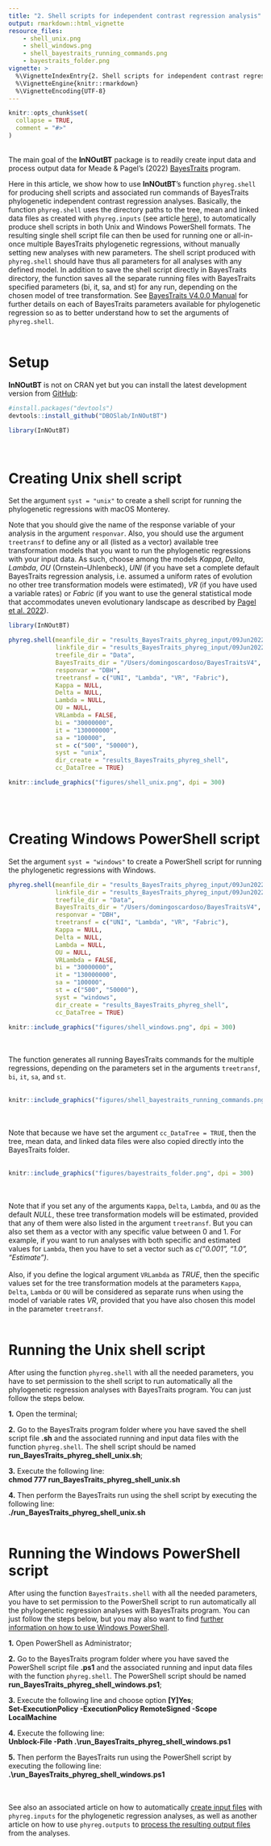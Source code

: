 ```yaml
---
title: "2. Shell scripts for independent contrast regression analysis"
output: rmarkdown::html_vignette
resource_files:
    - shell_unix.png
    - shell_windows.png
    - shell_bayestraits_running_commands.png
    - bayestraits_folder.png
vignette: >
  %\VignetteIndexEntry{2. Shell scripts for independent contrast regression analysis}
  %\VignetteEngine{knitr::rmarkdown}
  %\VignetteEncoding{UTF-8}
---
```


```r
knitr::opts_chunk$set(
  collapse = TRUE,
  comment = "#>"
)
```

\
The main goal of the __InNOutBT__ package is to readily create input data and
process output data for Meade & Pagel's (2022) [BayesTraits](http://www.evolution.reading.ac.uk/BayesTraitsV4.0.0/BayesTraitsV4.0.0.html) 
program.\

Here in this article, we show how to use __InNOutBT__'s function `phyreg.shell`
for producing shell scripts and associated run commands of BayesTraits phylogenetic 
independent contrast regression analyses. Basically, the function `phyreg.shell`
uses the directory paths to the tree, mean and linked data files as created with
`phyreg.inputs` (see article [here](https://dboslab.github.io/InNOutBT/articles/phyreg_inputs.html)),
to automatically produce shell scripts in both Unix and Windows PowerShell formats. 
The resulting single shell script file can then be used for running one or all-in-once
multiple BayesTraits phylogenetic regressions, without manually setting new analyses
with new parameters. The shell script produced with `phyreg.shell` should 
have thus all parameters for all analyses with any defined model. In addition to 
save the shell script directly in BayesTraits directory, the function saves all 
the separate running files with BayesTraits specified parameters (bi, it, sa, and
st) for any run, depending on the chosen model of tree transformation. See [BayesTraits V4.0.0 Manual](http://www.evolution.reading.ac.uk/BayesTraitsV4.0.0/Files/BayesTraitsV4.0.0-Manual.pdf)
for further details on each of BayesTraits parameters available for phylogenetic
regression so as to better understand how to set the arguments of `phyreg.shell`.\
\

# Setup

__InNOutBT__ is not on CRAN yet but you can install the latest development version 
from [GitHub](https://github.com/):

``` r
#install.packages("devtools")
devtools::install_github("DBOSlab/InNOutBT")
```
```r
library(InNOutBT)
```
\

# Creating Unix shell script

Set the argument `syst = "unix"` to create a shell script for running the phylogenetic
regressions with macOS Monterey.\

Note that you should give the name of the response variable of your analysis in
the argument `responvar`. Also, you should use the argument `treetransf` to define
any or all (listed as a vector) available tree transformation models that you want
to run the phylogenetic regressions with your input data. As such, choose among 
the models *Kappa*, *Delta*, *Lambda*, *OU* (Ornstein–Uhlenbeck), *UNI* (if you 
have set a complete default BayesTraits regression analysis, i.e. assumed a uniform
rates of evolution no other tree transformation models were estimated), *VR* (if 
you have used a variable rates) or *Fabric* (if you want to use the general statistical
mode that accommodates uneven evolutionary landscape as described by [Pagel et al. 2022](https://doi.org/10.1038/s41467-022-28595-z)).\

```r
library(InNOutBT)

phyreg.shell(meanfile_dir = "results_BayesTraits_phyreg_input/09Jun2022",
             linkfile_dir = "results_BayesTraits_phyreg_input/09Jun2022",
             treefile_dir = "Data",
             BayesTraits_dir = "/Users/domingoscardoso/BayesTraitsV4",
             responvar = "DBH",
             treetransf = c("UNI", "Lambda", "VR", "Fabric"),
             Kappa = NULL,
             Delta = NULL,
             Lambda = NULL,
             OU = NULL,
             VRLambda = FALSE,
             bi = "30000000",
             it = "130000000",
             sa = "100000",
             st = c("500", "50000"),
             syst = "unix",
             dir_create = "results_BayesTraits_phyreg_shell",
             cc_DataTree = TRUE)
```

```r
knitr::include_graphics("figures/shell_unix.png", dpi = 300)
```
\
\

# Creating Windows PowerShell script 

Set the argument `syst = "windows"` to create a PowerShell script for running the 
phylogenetic regressions with Windows. 

```r
phyreg.shell(meanfile_dir = "results_BayesTraits_phyreg_input/09Jun2022",
             linkfile_dir = "results_BayesTraits_phyreg_input/09Jun2022",
             treefile_dir = "Data",
             BayesTraits_dir = "/Users/domingoscardoso/BayesTraitsV4",
             responvar = "DBH",
             treetransf = c("UNI", "Lambda", "VR", "Fabric"),
             Kappa = NULL,
             Delta = NULL,
             Lambda = NULL,
             OU = NULL,
             VRLambda = FALSE,
             bi = "30000000",
             it = "130000000",
             sa = "100000",
             st = c("500", "50000"),
             syst = "windows",
             dir_create = "results_BayesTraits_phyreg_shell",
             cc_DataTree = TRUE)
```

```r
knitr::include_graphics("figures/shell_windows.png", dpi = 300)
```

\
\
The function generates all running BayesTraits commands for the multiple regressions,
depending on the parameters set in the arguments `treetransf`, `bi`, `it`, `sa`, 
and `st`.\
\
```r
knitr::include_graphics("figures/shell_bayestraits_running_commands.png", dpi = 300)
```

\
\
Note that because we have set the argument `cc_DataTree = TRUE`, then the tree, 
mean data, and linked data files were also copied directly into the BayesTraits folder.\
\
```r
knitr::include_graphics("figures/bayestraits_folder.png", dpi = 300)
```

\
\
Note that if you set any of the arguments `Kappa`, `Delta`, `Lambda`, and `OU` as
the default *NULL*, these tree transformation models will be estimated, provided
that any of them were also listed in the argument `treetransf`. But you can also
set them as a vector with any specific value between 0 and 1. For example, if you 
want to run analyses with both specific and estimated values for `Lambda`, then 
you have to set a vector such as *c("0.001", "1.0", "Estimate")*.\
\
Also, if you define the logical argument `VRLambda` as *TRUE*, then the specific values 
set for the tree transformation models at the parameters `Kappa`, `Delta`, `Lambda`
or `OU` will be considered as separate runs when using the model of variable rates
*VR*, provided that you have also chosen this model in the parameter `treetransf`.
\
\

# Running the Unix shell script 

After using the function `phyreg.shell` with all the needed parameters, you 
have to set permission to the shell script to run automatically all the phylogenetic 
regression analyses with BayesTraits program. You can just follow the steps below.\

__1.__ Open the terminal;\

__2.__ Go to the BayesTraits program folder where you have saved the shell script 
file __.sh__ and the associated running and input data files with the function `phyreg.shell`.
The shell script should be named __run_BayesTraits_phyreg_shell_unix.sh__;\

__3.__ Execute the following line:\
__chmod 777 run_BayesTraits_phyreg_shell_unix.sh__

__4.__ Then perform the BayesTraits run using the shell script by executing the following line:\
__./run_BayesTraits_phyreg_shell_unix.sh__
\
\

# Running the Windows PowerShell script 

After using the function `BayesTraits.shell` with all the needed parameters, you 
have to set permission to the PowerShell script to run automatically all the 
phylogenetic regression analyses with BayesTraits program. You can just follow the
steps below, but you may also want to find [further information on how to use Windows PowerShell](https://docs.microsoft.com/en-us/powershell/module/microsoft.powershell.security/set-executionpolicy?view=powershell-7.2).

__1.__ Open PowerShell as Administrator;\

__2.__ Go to the BayesTraits program folder where you have saved the PowerShell script
file __.ps1__ and the associated running and input data files with the function `phyreg.shell`.
The PowerShell script should be named __run_BayesTraits_phyreg_shell_windows.ps1__;\

__3.__ Execute the following line and choose option __[Y]Yes__;\
__Set-ExecutionPolicy -ExecutionPolicy RemoteSigned -Scope LocalMachine__

__4.__ Execute the following line:\
__Unblock-File -Path .\\run_BayesTraits_phyreg_shell_windows.ps1__

__5.__ Then perform the BayesTraits run using the PowerShell script by executing the following line:\
__.\\run_BayesTraits_phyreg_shell_windows.ps1__

\
\
See also an associated article on how to automatically [create input files ](https://dboslab.github.io/InNOutBT/articles/phyreg_inputs.html)
with `phyreg.inputs` for the phylogenetic regression analyses, as well as another 
article on how to use `phyreg.outputs` to [process the resulting output files](https://dboslab.github.io/InNOutBT/articles/phyreg_outputs.html) from the analyses.
